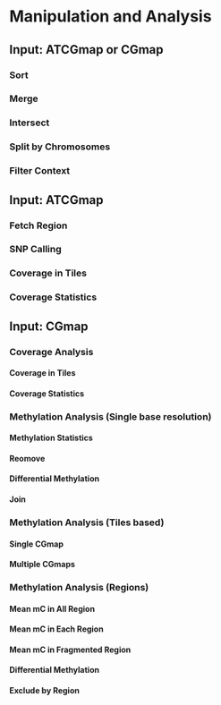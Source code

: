 # Manipulation and Analysis

## Input: ATCGmap or CGmap

### Sort

### Merge

### Intersect

### Split by Chromosomes

### Filter Context

## Input: ATCGmap

### Fetch Region

### SNP Calling

### Coverage in Tiles

### Coverage Statistics

## Input: CGmap

### Coverage Analysis

#### Coverage in Tiles

#### Coverage Statistics

### Methylation Analysis (Single base resolution)

#### Methylation Statistics

#### Reomove

#### Differential Methylation

#### Join

### Methylation Analysis (Tiles based)

#### Single CGmap

#### Multiple CGmaps

### Methylation Analysis (Regions)

#### Mean mC in All Region

#### Mean mC in Each Region

#### Mean mC in Fragmented Region

#### Differential Methylation

#### Exclude by Region

